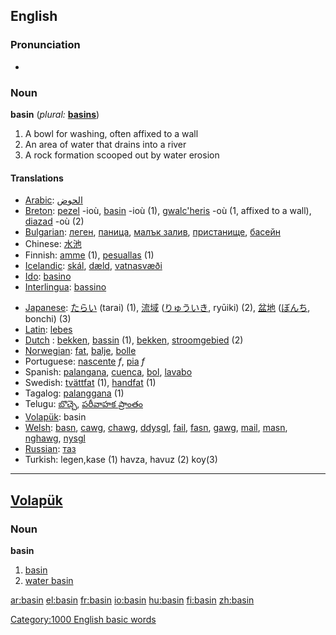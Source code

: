 ==English==

===Pronunciation===
*{{audio|en-us-basin.ogg|Audio (US)}}

===Noun===
'''basin'''  (''plural:'' '''[[basins]]''')
# A bowl for washing, often affixed to a wall
# An area of water that drains into a river
# A rock formation scooped out by water erosion

====Translations====
{{rfc-trans}}
{{top}}
*[[Arabic]]: [[الحوض]]
*[[Breton]]: [[pezel]] {{f}} -ioù, [[basin]] {{f}} -ioù (1), [[gwalc'heris]] {{m}} -où (1, affixed to a wall), [[diazad]] {{m}} -où (2)
*[[Bulgarian]]: [[леген]], [[паница]], [[малък залив]], [[пристанище]], [[басейн]]
*Chinese: [[水池 ]]
*Finnish: [[amme]] (1), [[pesuallas]] (1)
*[[Icelandic]]: [[skál]], [[dæld]], [[vatnasvæði]]
* [[Ido]]: [[basino]]
*[[Interlingua]]: [[bassino]]
{{mid}}
*[[Japanese]]: [[たらい]] (tarai) (1), [[流域]] ([[りゅういき]], ryūiki) (2), [[盆地]] ([[ぼんち]], bonchi) (3)
*[[Latin]]: [[lebes]]
*[[Dutch]] : [[bekken]], [[bassin]] {{n}}(1), [[bekken]], [[stroomgebied]] {{n}} (2)
*[[Norwegian]]: [[fat]], [[balje]], [[bolle]]
*Portuguese: [[nascente]] ''f'', [[pia]] ''f''
*Spanish: [[palangana]], [[cuenca]], [[bol]], [[lavabo]]
*Swedish: [[tvättfat]] {{n}} (1), [[handfat]] {{n}} (1)
*Tagalog: [[palanggana]] {{n}} (1)
*Telugu: [[బొచ్చె]], [[పరీవాహక ప్రాంతం]]
*[[Volapük]]: basin
*[[Welsh]]: [[basn]], [[cawg]], [[chawg]], [[ddysgl]], [[fail]], [[fasn]], [[gawg]], [[mail]], [[masn]], [[nghawg]], [[nysgl]]
*[[Russian]]: [[таз]]
* Turkish: legen,kase (1) havza, havuz (2) koy(3)
{{bottom}}
----

==[[Volapük]]==
===Noun===
'''basin'''
# [[basin]]
# [[water basin]]

[[Category:1000 English basic words]]

[[ar:basin]]
[[el:basin]]
[[fr:basin]]
[[io:basin]]
[[hu:basin]]
[[fi:basin]]
[[zh:basin]]
